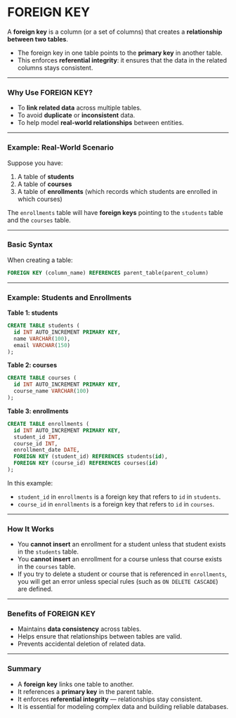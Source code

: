 # FOREIGN KEY

A **foreign key** is a column (or a set of columns) that creates a **relationship between two tables**.

- The foreign key in one table points to the **primary key** in another table.
- This enforces **referential integrity**: it ensures that the data in the related columns stays consistent.

---

### Why Use FOREIGN KEY?

- To **link related data** across multiple tables.
- To avoid **duplicate** or **inconsistent** data.
- To help model **real-world relationships** between entities.

---

### Example: Real-World Scenario

Suppose you have:

1. A table of **students**
2. A table of **courses**
3. A table of **enrollments** (which records which students are enrolled in which courses)

The `enrollments` table will have **foreign keys** pointing to the `students` table and the `courses` table.

---

### Basic Syntax

When creating a table:

```sql
FOREIGN KEY (column_name) REFERENCES parent_table(parent_column)
```

---

### Example: Students and Enrollments

**Table 1: students**

```sql
CREATE TABLE students (
  id INT AUTO_INCREMENT PRIMARY KEY,
  name VARCHAR(100),
  email VARCHAR(150)
);
```

**Table 2: courses**

```sql
CREATE TABLE courses (
  id INT AUTO_INCREMENT PRIMARY KEY,
  course_name VARCHAR(100)
);
```

**Table 3: enrollments**

```sql
CREATE TABLE enrollments (
  id INT AUTO_INCREMENT PRIMARY KEY,
  student_id INT,
  course_id INT,
  enrollment_date DATE,
  FOREIGN KEY (student_id) REFERENCES students(id),
  FOREIGN KEY (course_id) REFERENCES courses(id)
);
```

In this example:

- `student_id` in `enrollments` is a foreign key that refers to `id` in `students`.
- `course_id` in `enrollments` is a foreign key that refers to `id` in `courses`.

---

### How It Works

- You **cannot insert** an enrollment for a student unless that student exists in the `students` table.
- You **cannot insert** an enrollment for a course unless that course exists in the `courses` table.
- If you try to delete a student or course that is referenced in `enrollments`, you will get an error unless special rules (such as `ON DELETE CASCADE`) are defined.

---

### Benefits of FOREIGN KEY

- Maintains **data consistency** across tables.
- Helps ensure that relationships between tables are valid.
- Prevents accidental deletion of related data.

---

### Summary

- A **foreign key** links one table to another.
- It references a **primary key** in the parent table.
- It enforces **referential integrity** — relationships stay consistent.
- It is essential for modeling complex data and building reliable databases.
